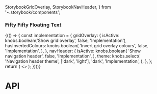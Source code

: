   StorybookGridOverlay,
  StorybookNavHeader,
} from '~.storybook/components';

<Meta
  title="Components/FiftyFiftyFloatingText"
  component={FiftyFiftyFloatingText}
/>

### Fifty Fifty Floating Text

<Canvas>
  <Story name="Fifty Fifty Floating Text">
    {(() => {
      const implementation = {
        gridOverlay: {
          isActive: knobs.boolean('Show grid overlay', false, 'Implementation'),
          hasInvertedColours: knobs.boolean(
            'Invert grid overlay colours',
            false,
            'Implementation',
          ),
        },
        navHeader: {
          isActive: knobs.boolean(
            'Show navigation header',
            false,
            'Implementation',
          ),
          theme: knobs.select(
            'Navigation header theme',
            ['dark', 'light'],
            'dark',
            'Implementation',
          ),
        },
      };
      return (
        <>
          <StorybookNavHeader
            theme={implementation.navHeader.theme}
            isActive={implementation.navHeader.isActive}
          />
          <FiftyFiftyFloatingText
            backgroundImages={FiftyFiftyFloatingTextFixture.backgroundImages}
            id={FiftyFiftyFloatingTextFixture.id}
            textBlocks={FiftyFiftyFloatingTextFixture.textBlocks}
            theme={knobs.select(
              'theme',
              ['dark', 'light'],
              'dark',
              'Presentation',
            )}
          />
          <StorybookGridOverlay
            isActive={implementation.gridOverlay.isActive}
            hasInvertedColours={implementation.gridOverlay.hasInvertedColours}
          />
        </>
      );
    })()}
  </Story>
</Canvas>

# API

<ArgsTable of={FiftyFiftyFloatingText} />
